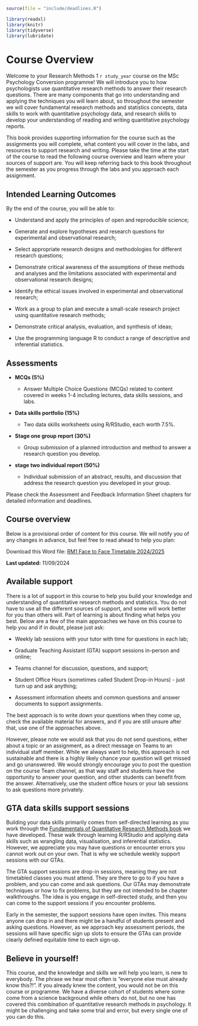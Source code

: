 ```r
source(file = "include/deadlines.R")

library(readxl)
library(knitr)
library(tidyverse)
library(lubridate)
```

# Course Overview {#Course_overview}

Welcome to your Research Methods 1 `r study_year` course on the MSc Psychology Conversion programme! We will introduce you to how psychologists use quantitative research methods to answer their research questions. There are many components that go into understanding and applying the techniques you will learn about, so throughout the semester we will cover fundamental research methods and statistics concepts, data skills to work with quantitative psychology data, and research skills to develop your understanding of reading and writing quantitative psychology reports. 

This book provides supporting information for the course such as the assignments you will complete, what content you will cover in the labs, and resources to support research and writing. Please take the time at the start of the course to read the following course overview and learn where your sources of support are. You will keep referring back to this book throughout the semester as you progress through the labs and you approach each assignment.

## Intended Learning Outcomes

By the end of the course, you will be able to:

- Understand and apply the principles of open and reproducible science;

- Generate and explore hypotheses and research questions for experimental and observational research;

- Select appropriate research designs and methodologies for different research questions;

- Demonstrate critical awareness of the assumptions of these methods and analyses and the limitations associated with experimental and observational research designs;

- Identify the ethical issues involved in experimental and observational research;

- Work as a group to plan and execute a small-scale research project using quantitative research methods;

- Demonstrate critical analysis, evaluation, and synthesis of ideas;

- Use the programming language R to conduct a range of descriptive and inferential statistics.

## Assessments

- **MCQs (5%)**

    - Answer Multiple Choice Questions (MCQs) related to content covered in weeks 1-4 including lectures, data skills sessions, and labs.

- **Data skills portfolio (15%)**

    - Two data skills worksheets using R/RStudio, each worth 7.5%.

- **Stage one group report (30%)**

    - Group submission of a planned introduction and method to answer a research question you develop. 

 - **stage two individual report (50%)** 
 
    - Individual submission of an abstract, results, and discussion that address the research question you developed in your group. 

Please check the Assessment and Feedback Information Sheet chapters for detailed information and deadlines.

## Course overview

Below is a provisional order of content for this course. We will notify you of any changes in advance, but feel free to read ahead to help you plan:

Download this Word file: [RM1 Face to Face Timetable 2024/2025](Supporting/RM1_F2F_Timetable_2425.docx)

**Last updated:** 11/09/2024

## Available support

There is a lot of support in this course to help you build your knowledge and understanding of quantitative research methods and statistics. You do not have to use all the different sources of support, and some will work better for you than others will. Part of learning is about finding what helps you best. Below are a few of the main approaches we have on this course to help you and if in doubt, please just ask:

- Weekly lab sessions with your tutor with time for questions in each lab;

- Graduate Teaching Assistant (GTA) support sessions in-person and online;

- Teams channel for discussion, questions, and support;

- Student Office Hours (sometimes called Student Drop-in Hours) - just turn up and ask anything;

- Assessment information sheets and common questions and answer documents to support assignments.

The best approach is to write down your questions when they come up, check the available material for answers, and if you are still unsure after that, use one of the approaches above.

However, please note we would ask that you do not send questions, either about a topic or an assignment, as a direct message on Teams to an individual staff member. While we always want to help, this approach is not sustainable and there is a highly likely chance your question will get missed and go unanswered. We would strongly encourage you to post the question on the course Team channel, as that way staff and students have the opportunity to answer your question, and other students can benefit from the answer. Alternatively, use the student office hours or your lab sessions to ask questions more privately.

## GTA data skills support sessions

Building your data skills primarily comes from self-directed learning as you work through the [Fundamentals of Quantitative Research Methods book](https://psyteachr.github.io/quant-fun-v2/index.html) we have developed. These walk through learning R/RStudio and applying data skills such as wrangling data, visualisation, and inferential statistics. However, we appreciate you may have questions or encounter errors you cannot work out on your own. That is why we schedule weekly support sessions with our GTAs. 

The GTA support sessions are drop-in sessions, meaning they are not timetabled classes you must attend. They are there to go to if you have a problem, and you can come and ask questions. Our GTAs may demonstrate techniques or how to fix problems, but they are not intended to be chapter walkthroughs. The idea is you engage in self-directed study, and then you can come to the support sessions if you encounter problems. 

Early in the semester, the support sessions have open invites. This means anyone can drop in and there might be a handful of students present and asking questions. However, as we approach key assessment periods, the sessions will have specific sign up slots to ensure the GTAs can provide clearly defined equitable time to each sign-up.  

## Believe in yourself!

This course, and the knowledge and skills we will help you learn, is new to everybody. The phrase we hear most often is "everyone else must already know this?!". If you already knew the content, you would not be on this course or programme. We have a diverse cohort of students where some come from a science background while others do not, but no one has covered this combination of quantitative research methods in psychology. It might be challenging and take some trial and error, but every single one of you can do this. 
